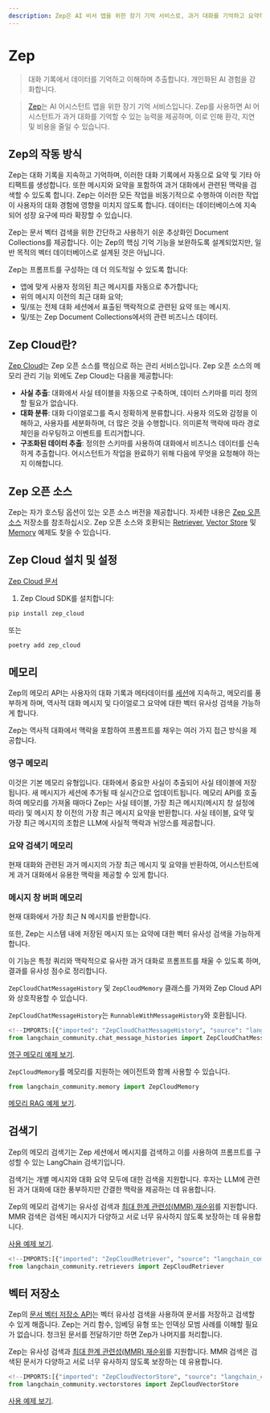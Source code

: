 ```yaml
---
description: Zep은 AI 비서 앱을 위한 장기 기억 서비스로, 과거 대화를 기억하고 요약하여 개인화된 AI 경험을 제공합니다.
---
```


# Zep
> 대화 기록에서 데이터를 기억하고 이해하며 추출합니다. 개인화된 AI 경험을 강화합니다.

> [Zep](https://www.getzep.com)는 AI 어시스턴트 앱을 위한 장기 기억 서비스입니다.
Zep를 사용하면 AI 어시스턴트가 과거 대화를 기억할 수 있는 능력을 제공하며, 이로 인해 환각, 지연 및 비용을 줄일 수 있습니다.

## Zep의 작동 방식

Zep는 대화 기록을 지속하고 기억하며, 이러한 대화 기록에서 자동으로 요약 및 기타 아티팩트를 생성합니다.
또한 메시지와 요약을 포함하여 과거 대화에서 관련된 맥락을 검색할 수 있도록 합니다.
Zep는 이러한 모든 작업을 비동기적으로 수행하여 이러한 작업이 사용자의 대화 경험에 영향을 미치지 않도록 합니다.
데이터는 데이터베이스에 지속되어 성장 요구에 따라 확장할 수 있습니다.

Zep는 문서 벡터 검색을 위한 간단하고 사용하기 쉬운 추상화인 Document Collections를 제공합니다.
이는 Zep의 핵심 기억 기능을 보완하도록 설계되었지만, 일반 목적의 벡터 데이터베이스로 설계된 것은 아닙니다.

Zep는 프롬프트를 구성하는 데 더 의도적일 수 있도록 합니다:
- 앱에 맞게 사용자 정의된 최근 메시지를 자동으로 추가합니다;
- 위의 메시지 이전의 최근 대화 요약;
- 및/또는 전체 대화 세션에서 표출된 맥락적으로 관련된 요약 또는 메시지.
- 및/또는 Zep Document Collections에서의 관련 비즈니스 데이터.

## Zep Cloud란?
[Zep Cloud](https://www.getzep.com)는 Zep 오픈 소스를 핵심으로 하는 관리 서비스입니다.
Zep 오픈 소스의 메모리 관리 기능 외에도 Zep Cloud는 다음을 제공합니다:
- **사실 추출**: 대화에서 사실 테이블을 자동으로 구축하며, 데이터 스키마를 미리 정의할 필요가 없습니다.
- **대화 분류**: 대화 다이얼로그를 즉시 정확하게 분류합니다. 사용자 의도와 감정을 이해하고, 사용자를 세분화하며, 더 많은 것을 수행합니다. 의미론적 맥락에 따라 경로 체인을 라우팅하고 이벤트를 트리거합니다.
- **구조화된 데이터 추출**: 정의한 스키마를 사용하여 대화에서 비즈니스 데이터를 신속하게 추출합니다. 어시스턴트가 작업을 완료하기 위해 다음에 무엇을 요청해야 하는지 이해합니다.

## Zep 오픈 소스
Zep는 자가 호스팅 옵션이 있는 오픈 소스 버전을 제공합니다.
자세한 내용은 [Zep 오픈 소스](https://github.com/getzep/zep) 저장소를 참조하십시오.
Zep 오픈 소스와 호환되는 [Retriever](/docs/integrations/retrievers/zep_memorystore), [Vector Store](/docs/integrations/vectorstores/zep) 및 [Memory](/docs/integrations/memory/zep_memory) 예제도 찾을 수 있습니다.

## Zep Cloud 설치 및 설정

[Zep Cloud 문서](https://help.getzep.com)

1. Zep Cloud SDK를 설치합니다:

```bash
pip install zep_cloud
```

또는
```bash
poetry add zep_cloud
```


## 메모리

Zep의 메모리 API는 사용자의 대화 기록과 메타데이터를 [세션](https://help.getzep.com/chat-history-memory/sessions)에 지속하고, 메모리를 풍부하게 하며,
역사적 대화 메시지 및 다이얼로그 요약에 대한 벡터 유사성 검색을 가능하게 합니다.

Zep는 역사적 대화에서 맥락을 포함하여 프롬프트를 채우는 여러 가지 접근 방식을 제공합니다.

### 영구 메모리
이것은 기본 메모리 유형입니다.
대화에서 중요한 사실이 추출되어 사실 테이블에 저장됩니다.
새 메시지가 세션에 추가될 때 실시간으로 업데이트됩니다.
메모리 API를 호출하여 메모리를 가져올 때마다 Zep는 사실 테이블, 가장 최근 메시지(메시지 창 설정에 따라) 및 메시지 창 이전의 가장 최근 메시지 요약을 반환합니다.
사실 테이블, 요약 및 가장 최근 메시지의 조합은 LLM에 사실적 맥락과 뉘앙스를 제공합니다.

### 요약 검색기 메모리
현재 대화와 관련된 과거 메시지의 가장 최근 메시지 및 요약을 반환하여,
어시스턴트에게 과거 대화에서 유용한 맥락을 제공할 수 있게 합니다.

### 메시지 창 버퍼 메모리
현재 대화에서 가장 최근 N 메시지를 반환합니다.

또한, Zep는 시스템 내에 저장된 메시지 또는 요약에 대한 벡터 유사성 검색을 가능하게 합니다.

이 기능은 특정 쿼리와 맥락적으로 유사한 과거 대화로 프롬프트를 채울 수 있도록 하며,
결과를 유사성 점수로 정리합니다.

`ZepCloudChatMessageHistory` 및 `ZepCloudMemory` 클래스를 가져와 Zep Cloud API와 상호작용할 수 있습니다.

`ZepCloudChatMessageHistory`는 `RunnableWithMessageHistory`와 호환됩니다.
```python
<!--IMPORTS:[{"imported": "ZepCloudChatMessageHistory", "source": "langchain_community.chat_message_histories", "docs": "https://api.python.langchain.com/en/latest/chat_message_histories/langchain_community.chat_message_histories.zep_cloud.ZepCloudChatMessageHistory.html", "title": "Zep"}]-->
from langchain_community.chat_message_histories import ZepCloudChatMessageHistory
```


[영구 메모리 예제 보기](/docs/integrations/memory/zep_cloud_chat_message_history).

`ZepCloudMemory`를 메모리를 지원하는 에이전트와 함께 사용할 수 있습니다.
```python
from langchain_community.memory import ZepCloudMemory
```


[메모리 RAG 예제 보기](/docs/integrations/memory/zep_memory_cloud).

## 검색기

Zep의 메모리 검색기는 Zep 세션에서 메시지를 검색하고 이를 사용하여 프롬프트를 구성할 수 있는 LangChain 검색기입니다.

검색기는 개별 메시지와 대화 요약 모두에 대한 검색을 지원합니다. 후자는 LLM에 관련된 과거 대화에 대한 풍부하지만 간결한 맥락을 제공하는 데 유용합니다.

Zep의 메모리 검색기는 유사성 검색과 [최대 한계 관련성(MMR) 재순위](https://help.getzep.com/working-with-search#how-zeps-mmr-re-ranking-works)를 지원합니다. MMR 검색은 검색된 메시지가 다양하고 서로 너무 유사하지 않도록 보장하는 데 유용합니다.

[사용 예제 보기](/docs/integrations/retrievers/zep_cloud_memorystore).

```python
<!--IMPORTS:[{"imported": "ZepCloudRetriever", "source": "langchain_community.retrievers", "docs": "https://api.python.langchain.com/en/latest/retrievers/langchain_community.retrievers.zep_cloud.ZepCloudRetriever.html", "title": "Zep"}]-->
from langchain_community.retrievers import ZepCloudRetriever
```


## 벡터 저장소

Zep의 [문서 벡터 저장소 API](https://help.getzep.com/document-collections)는 벡터 유사성 검색을 사용하여 문서를 저장하고 검색할 수 있게 해줍니다. Zep는 거리 함수, 임베딩 유형 또는 인덱싱 모범 사례를 이해할 필요가 없습니다. 청크된 문서를 전달하기만 하면 Zep가 나머지를 처리합니다.

Zep는 유사성 검색과 [최대 한계 관련성(MMR) 재순위](https://help.getzep.com/working-with-search#how-zeps-mmr-re-ranking-works)를 지원합니다.
MMR 검색은 검색된 문서가 다양하고 서로 너무 유사하지 않도록 보장하는 데 유용합니다.

```python
<!--IMPORTS:[{"imported": "ZepCloudVectorStore", "source": "langchain_community.vectorstores", "docs": "https://api.python.langchain.com/en/latest/vectorstores/langchain_community.vectorstores.zep_cloud.ZepCloudVectorStore.html", "title": "Zep"}]-->
from langchain_community.vectorstores import ZepCloudVectorStore
```


[사용 예제 보기](/docs/integrations/vectorstores/zep_cloud).